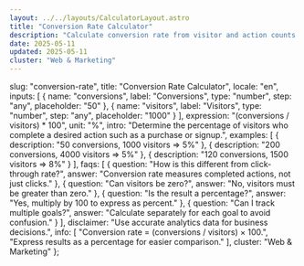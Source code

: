 ```yaml
---
layout: ../../layouts/CalculatorLayout.astro
title: "Conversion Rate Calculator"
description: "Calculate conversion rate from visitor and action counts."
date: 2025-05-11
updated: 2025-05-11
cluster: "Web & Marketing"
---
```


  slug: "conversion-rate",
  title: "Conversion Rate Calculator",
  locale: "en",
  inputs: [
    { name: "conversions", label: "Conversions", type: "number", step: "any", placeholder: "50" },
    { name: "visitors", label: "Visitors", type: "number", step: "any", placeholder: "1000" }
  ],
  expression: "(conversions / visitors) * 100",
  unit: "%",
  intro: "Determine the percentage of visitors who complete a desired action such as a purchase or signup.",
  examples: [
    { description: "50 conversions, 1000 visitors ⇒ 5%" },
    { description: "200 conversions, 4000 visitors ⇒ 5%" },
    { description: "120 conversions, 1500 visitors ⇒ 8%" }
  ],
  faqs: [
    { question: "How is this different from click-through rate?", answer: "Conversion rate measures completed actions, not just clicks." },
    { question: "Can visitors be zero?", answer: "No, visitors must be greater than zero." },
    { question: "Is the result a percentage?", answer: "Yes, multiply by 100 to express as percent." },
    { question: "Can I track multiple goals?", answer: "Calculate separately for each goal to avoid confusion." }
  ],
  disclaimer: "Use accurate analytics data for business decisions.",
  info: [
    "Conversion rate = (conversions / visitors) × 100.",
    "Express results as a percentage for easier comparison."
  ],
  cluster: "Web & Marketing"
};

<Calculator schema={schema} />
